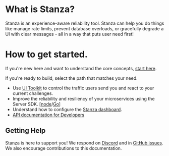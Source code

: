 # What is Stanza? 
Stanza is an experience-aware reliability tool. Stanza can help you do things like manage rate limits, prevent database overloads, or gracefully degrade a UI with clear messages - all in a way that puts user need first!

# How to get started.

If you're new here and want to understand the core concepts, [start here](./howitworks).

If you're ready to build, select the path that matches your need. 
- Use [UI Toolkit](./gettingstarted/uitoolkit/javascript) to control the traffic users send you and react to your current challenges.
- Improve the reliability and resiliency of your microservices using the Server SDK. [[node](./gettingstarted/serversdk/node)/[Go](./gettingstarted/serversdk/go)]
- Understand how to configure the [Stanza dashboard](dashboard).
- [API documentation for Developers](https://stanza.stoplight.io/docs/apis/branches/main/291a2cff9d156-stanza-hub-api)


## Getting Help
Stanza is here to support you! We respond on [Discord](https://discord.gg/PGV9WzpW) and in [GitHub issues](https://github.com/StanzaSystems). We also encourage contributions to this documentation.
